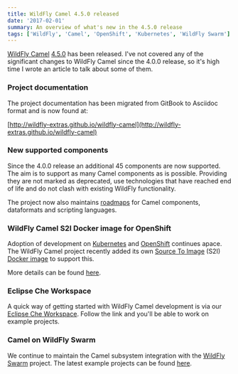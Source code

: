 ```yaml
---
title: WildFly Camel 4.5.0 released
date: '2017-02-01'
summary: An overview of what's new in the 4.5.0 release
tags: ['WildFly', 'Camel', 'OpenShift', 'Kubernetes', 'WildFly Swarm']
---
```


[WildFly Camel](https://github.com/wildfly-extras/wildfly-camel) [4.5.0](https://github.com/wildfly-extras/wildfly-camel/releases/tag/4.5.0) has been released. I've not
covered any of the significant changes to WildFly Camel since the 4.0.0 release, so it's high time I wrote an article to talk about some of them.

### Project documentation

The project documentation has been migrated from GitBook to Asciidoc format and is now found at:

[http://wildfly-extras.github.io/wildfly-camel](http://wildfly-extras.github.io/wildfly-camel)

### New supported components

Since the 4.0.0 release an additional 45 components are now supported. The aim is to support as many Camel components as is possible. Providing they are not marked as deprecated, use technologies that have reached end of life and do not clash with existing WildFly functionality.

The project now also maintains [roadmaps](https://github.com/wildfly-extras/wildfly-camel/blob/master/catalog/src/main/resources/) for Camel components, dataformats and scripting languages.

### WildFly Camel S2I Docker image for OpenShift

Adoption of development on [Kubernetes](https://kubernetes.io/) and [OpenShift](https://www.openshift.com) continues apace. The WildFly Camel project recently added its own [Source To Image](https://docs.openshift.org/latest/architecture/core_concepts/builds_and_image_streams.html#source-build) (S2I) [Docker image](https://hub.docker.com/r/wildflyext/s2i-wildfly-camel/) to support this.

More details can be found [here](http://wildfly-extras.github.io/wildfly-camel/#_source_to_image).

### Eclipse Che Workspace

A quick way of getting started with WildFly Camel development is via our [Eclipse Che Workspace](https://beta.codenvy.com/f?id=chknwakr0ykhqr1q). Follow the link and you'll be able to work on example projects.

### Camel on WildFly Swarm

We continue to maintain the Camel subsystem integration with the [WildFly Swarm](http://wildfly.org/swarm/) project. The latest example projects can be found [here](https://github.com/wildfly-swarm/wildfly-swarm-examples/tree/master/camel).

